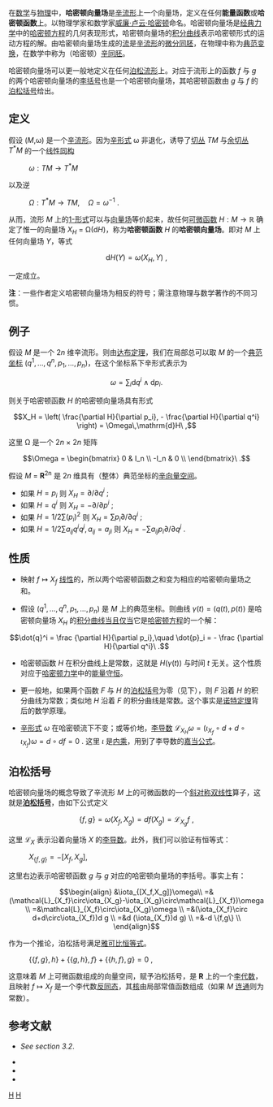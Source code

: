 在[[数学|数学]]与[[物理|物理]]中，'''哈密顿向量场'''是[[辛流形|辛流形]]上一个向量场，定义在任何'''能量函数'''或'''哈密顿函数'''上。以物理学家和数学家[[威廉·卢云·哈密顿|威廉·卢云·哈密顿]]命名。哈密顿向量场是[[经典力学|经典力学]]中的[[哈密顿方程|哈密顿方程]]的几何表现形式，哈密顿向量场的[[积分曲线|积分曲线]]表示哈密顿形式的运动方程的解。由哈密顿向量场生成的[[流_(数学)|流]]是[[辛流形|辛流形]]的[[微分同胚|微分同胚]]，在物理中称为[[正则变换|典范变换]]，在数学中称为（哈密顿）[[辛同胚|辛同胚]]。

哈密顿向量场可以更一般地定义在任何[[泊松流形|泊松流形]]上。对应于流形上的函数 ''f'' 与 ''g'' 的两个哈密顿向量场的[[李括号|李括号]]也是一个哈密顿向量场，其哈密顿函数由 ''g'' 与 ''f'' 的[[泊松括号|泊松括号]]给出。

== 定义 ==
假设 (''M'',ω) 是一个[[辛流形|辛流形]]。因为[[辛形式|辛形式]] ω 非退化，诱导了[[切丛|切丛]] <math>TM</math> 与[[余切丛|余切丛]] <math>T^*M</math> 的一个[[线性同构|线性同构]]
: <math>\omega:TM\to T^*M</math> 

以及逆
: <math>\Omega:T^*M\to TM, \quad \Omega=\omega^{-1}\ .</math> 

从而，流形 ''M'' 上的[[1-形式|1-形式]]可以与[[向量场|向量场]]等价起来，故任何[[可微函数|可微函数]] <math>H:M\to\mathbb{R}</math> 确定了惟一的向量场 ''X''<sub>''H''</sub> = Ω(d''H'')，称为'''哈密顿函数''' ''H'' 的'''哈密顿向量场'''。即对 ''M'' 上任何向量场 ''Y''，等式

:<math>\mathrm{d}H(Y) = \omega(X_H,Y)\ ,</math>

一定成立。

'''注'''：一些作者定义哈密顿向量场为相反的符号；需注意物理与数学著作的不同习惯。

== 例子 ==
假设 ''M'' 是一个 2''n'' 维辛流形。则由[[达布定理_(微分几何)|达布定理]]，我们在局部总可以取 ''M'' 的一个[[正则坐标|典范坐标]] <math>(q^1,\ldots ,q^n,p_1,\ldots,p_n)</math>，在这个坐标系下辛形式表示为

:<math>\omega=\sum_i \mathrm{d}q^i \wedge \mathrm{d}p_i.</math> 

则关于哈密顿函数 ''H'' 的哈密顿向量场具有形式

:<math>X_H = \left( \frac{\partial H}{\partial p_i}, 
- \frac{\partial H}{\partial q^i} \right) = \Omega\,\mathrm{d}H\ ,</math>

这里 Ω 是一个 2''n'' × 2''n'' 矩阵

:<math>\Omega =
\begin{bmatrix}
0 & I_n \\
-I_n & 0 \\
\end{bmatrix}\ .</math>

假设 ''M'' = '''R'''<sup>2n</sup> 是 2''n'' 维具有（整体）典范坐标的[[辛向量空间|辛向量空间]]。

* 如果 <math>H=p_i</math> 则 <math>X_H=\partial/\partial q^i\ ; </math> 
* 如果 <math>H=q^i</math> 则 <math>X_H=-\partial/\partial p^i\ ; </math>
* 如果 <math>H=1/2\sum (p_i)^2</math> 则 <math>X_H=\sum p_i\partial/\partial q^i\ ; </math>
* 如果 <math>H=1/2\sum a_{ij} q^i q^j, a_{ij}=a_{ji} </math> 则 <math>X_H=-\sum a_{ij} p_i\partial/\partial q^j\ .</math>

== 性质 ==
* 映射 <math> f\mapsto X_f</math> [[线性映射|线性]]的，所以两个哈密顿函数之和变为相应的哈密顿向量场之和。

* 假设 <math>(q^1,\ldots ,q^n,p_1,\ldots,p_n)</math> 是 ''M'' 上的典范坐标。则曲线 <math>\gamma(t)=(q(t),p(t))</math> 是哈密顿向量场 ''X''<sub>''H''</sub> 的[[积分曲线|积分曲线]][[当且仅当|当且仅当]]它是[[哈密顿方程|哈密顿方程]]的一个解：

:<math>\dot{q}^i = \frac {\partial H}{\partial p_i},\quad \dot{p}_i = - \frac {\partial H}{\partial q^i}\ .</math>

* 哈密顿函数 ''H'' 在积分曲线上是常数，这就是 <math>H(\gamma(t))</math> 与时间 ''t'' 无关。这个性质对应于[[哈密顿力学|哈密顿力学]]中的[[能量守恒|能量守恒]]。

* 更一般地，如果两个函数 ''F'' 与 ''H'' 的[[泊松括号|泊松括号]]为零（见下），则 ''F'' 沿着 ''H'' 的积分曲线为常数；类似地 ''H'' 沿着 ''F'' 的积分曲线是常数。这个事实是[[诺特定理|诺特定理]]背后的数学原理。

* [[辛形式|辛形式]] <math>\omega</math> 在哈密顿流下不变；或等价地，[[李导数|李导数]] <math>\mathcal{L}_{X_H} \omega=(\iota_{X_f}\circ d+d\circ\iota_{X_f})\omega=d\circ d f=0 \ .</math> 这里 <math>\iota</math> 是[[内乘|内乘]]，用到了李导数的[[嘉当公式|嘉当公式]]。

== 泊松括号 == 
哈密顿向量场的概念导致了辛流形 ''M'' 上的可微函数的一个[[斜对称|斜对称]][[双线性形式|双线性]]算子，这就是'''[[泊松括号|泊松括号]]'''，由如下公式定义
 
:<math>\{f,g\} = \omega(X_f,X_g)= df(X_g) = \mathcal{L}_{X_g} f\ ,</math>

这里 <math>\mathcal{L}_X</math> 表示沿着向量场 ''X'' 的[[李导数|李导数]]。此外，我们可以验证有恒等式：

: <math> X_{\{f,g\}}=-[X_f,X_g], </math>  

这里右边表示哈密顿函数 ''g'' 与 ''g'' 对应的哈密顿向量场的李括号。事实上有：
:<math>\begin{align}
 &\iota_{[X_f,X_g]}\omega\\
=&(\mathcal{L}_{X_f}\circ\iota_{X_g}-\iota_{X_g}\circ\mathcal{L}_{X_f})\omega \\
=&\mathcal{L}_{X_f}\circ\iota_{X_g}\omega \\
=&(\iota_{X_f}\circ d+d\circ\iota_{X_f})d g \\
=&d (\iota_{X_f})d g) \\
=&-d \{f,g\} \\
\end{align}</math>

作为一个推论，泊松括号满足[[雅可比恒等式|雅可比恒等式]]。

: <math> \{\{f,g\},h\}+\{\{g,h\},f\}+\{\{h,f\},g\}=0\ ,</math>

这意味着 ''M'' 上可微函数组成的向量空间，赋予泊松括号，是 '''R''' 上的一个[[李代数|李代数]]，且映射 
<math> f\mapsto X_f</math> 是一个李代数[[同态|反同态]]，其[[零空间|核]]由局部常值函数组成（如果 ''M'' [[连通空间|连通]]则为常数）。

== 参考文献 ==
* {{cite book|last=Abraham|first=Ralph|authorlink=Ralph Abraham|coauthors=[[Jerrold_E._Marsden|Marsden, Jerrold E.]]|title=Foundations of Mechanics|publisher=Benjamin-Cummings|location=London|year=1978|isbn=978-0-821-84438-0}}''See section 3.2''.
* {{cite book|last=Arnol'd|first=V.I.|authorlink=Vladimir Arnold|title=Mathematical Methods of Classical Mechanics|publisher=Springer |location=Berlin etc|year=1997|isbn=0-387-96890-3}}
* {{cite book|last=Frankel|first=Theodore|title=The Geometry of Physics|publisher=Cambridge University Press|location=Cambridge|year=1997|isbn=0-521-38753-1}}
* {{cite book|last=McDuff|first=Dusa|coauthors=Salamon, D.|authorlink=Dusa McDuff|title=Introduction to Symplectic Topology|series=Oxford Mathematical Monographs||year=1998|isbn=0-19-850451-9}}

[[Category:辛几何|H]]
[[Category:哈密顿力学|H]]